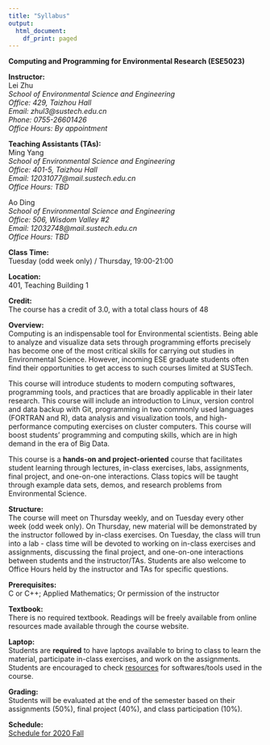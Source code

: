 ```yaml
---
title: "Syllabus"
output:
  html_document:
    df_print: paged
---
```

**Computing and Programming for Environmental Research (ESE5023)**

**Instructor:**  
Lei Zhu  
*School of Environmental Science and Engineering  
Office: 429, Taizhou Hall  
Email: zhul3@sustech.edu.cn  
Phone: 0755-26601426  
Office Hours: By appointment*  

**Teaching Assistants (TAs):**    
Ming Yang  
*School of Environmental Science and Engineering  
Office: 401-5, Taizhou Hall  
Email: 12031077@mail.sustech.edu.cn  
Office Hours: TBD*  

Ao Ding  
*School of Environmental Science and Engineering  
Office: 506, Wisdom Valley #2  
Email: 12032748@mail.sustech.edu.cn  
Office Hours: TBD*  

**Class Time:**   
Tuesday (odd week only) / Thursday, 19:00-21:00

**Location:**   
401, Teaching Building 1

**Credit:**   
The course has a credit of 3.0, with a total class hours of 48

**Overview:**   
Computing is an indispensable tool for Environmental scientists. Being able to analyze and visualize data sets through programming efforts precisely has become one of the most critical skills for carrying out studies in Environmental Science. However, incoming ESE graduate students often find their opportunities to get access to such courses limited at SUSTech.   

This course will introduce students to modern computing softwares, programming tools, and practices that are broadly applicable in their later research. This course will include an introduction to Linux, version control and data backup with Git, programming in two commonly used languages (FORTRAN and R), data analysis and visualization tools, and high-performance computing exercises on cluster computers. This course will boost students’ programming and computing skills, which are in high demand in the era of Big Data. 

This course is a **hands-on and project-oriented** course that facilitates student learning through lectures, in-class exercises, labs, assignments, final project, and one-on-one interactions. Class topics will be taught through example data sets, demos, and research problems from Environmental Science.  

**Structure:**   
The course will meet on Thursday weekly, and on Tuesday every other week (odd week only). On Thursday, new material will be demonstrated by the instructor followed by in-class exercises. On Tuesday, the class will trun into a lab - class time will be devoted to working on in-class exercises and assignments, discussing the final project, and one-on-one interactions between students and the instructor/TAs. Students are also welcome to Office Hours held by the instructor and TAs for specific questions.

**Prerequisites:**  
C or C++; Applied Mathematics; Or permission of the instructor

**Textbook:**   
There is no required textbook. Readings will be freely available from online resources made available through the course website.

**Laptop:**   
Students are **required** to have laptops available to bring to class to learn the material, participate in-class exercises, and work on the assignments. Students are encouraged to check [resources](https://zhu-group.github.io/ese5023/Resource.html) for softwares/tools used in the course.

**Grading:**   
Students will be evaluated at the end of the semester based on their assignments (50%), final project (40%), and class participation (10%).

**Schedule:**  
[Schedule for 2020 Fall](https://zhu-group.github.io/ese5023/Schedule.html) 